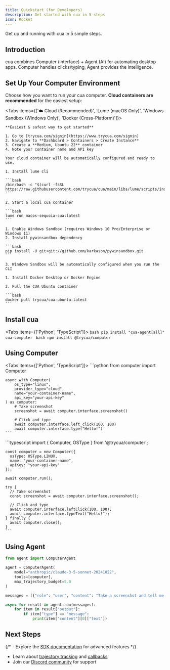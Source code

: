 ```yaml
---
title: Quickstart (for Developers)
description: Get started with cua in 5 steps
icon: Rocket
---
```



Get up and running with cua in 5 simple steps.

<Steps>
<Step>

## Introduction

cua combines Computer (interface) + Agent (AI) for automating desktop apps. Computer handles clicks/typing, Agent provides the intelligence.

</Step>

<Step>

## Set Up Your Computer Environment

Choose how you want to run your cua computer. **Cloud containers are recommended** for the easiest setup:

<Tabs items={['☁️ Cloud (Recommended)', 'Lume (macOS Only)', 'Windows Sandbox (Windows Only)', 'Docker (Cross-Platform)']}>
  <Tab value="☁️ Cloud (Recommended)">
    
    **Easiest & safest way to get started**
    
    1. Go to [trycua.com/signin](https://www.trycua.com/signin)
    2. Navigate to **Dashboard > Containers > Create Instance**
    3. Create a **Medium, Ubuntu 22** container
    4. Note your container name and API key
    
    Your cloud container will be automatically configured and ready to use.

  </Tab>
  <Tab value="Lume (macOS Only)">
    
    1. Install lume cli

    ```bash
    /bin/bash -c "$(curl -fsSL https://raw.githubusercontent.com/trycua/cua/main/libs/lume/scripts/install.sh)"
    ```

    2. Start a local cua container

    ```bash
    lume run macos-sequoia-cua:latest
    ```

  </Tab>
  <Tab value="Windows Sandbox (Windows Only)">
    
    1. Enable Windows Sandbox (requires Windows 10 Pro/Enterprise or Windows 11)
    2. Install pywinsandbox dependency

    ```bash
    pip install -U git+git://github.com/karkason/pywinsandbox.git
    ```

    3. Windows Sandbox will be automatically configured when you run the CLI

  </Tab>
  <Tab value="Docker (Cross-Platform)">
    
    1. Install Docker Desktop or Docker Engine

    2. Pull the CUA Ubuntu container

    ```bash
    docker pull trycua/cua-ubuntu:latest
    ```

  </Tab>
</Tabs>

</Step>

<Step>

## Install cua

<Tabs items={['Python', 'TypeScript']}>
  <Tab value="Python">
    ```bash
    pip install "cua-agent[all]" cua-computer
    ```
  </Tab>
  <Tab value="TypeScript">
    ```bash
    npm install @trycua/computer
    ```
  </Tab>
</Tabs>

</Step>

<Step>

## Using Computer

<Tabs items={['Python', 'TypeScript']}>
  <Tab value="Python">
    ```python
    from computer import Computer

    async with Computer(
        os_type="linux",
        provider_type="cloud",
        name="your-container-name",
        api_key="your-api-key"
    ) as computer:
        # Take screenshot
        screenshot = await computer.interface.screenshot()

        # Click and type
        await computer.interface.left_click(100, 100)
        await computer.interface.type("Hello!")
    ```

  </Tab>
  <Tab value="TypeScript">
    ```typescript
    import { Computer, OSType } from '@trycua/computer';

    const computer = new Computer({
      osType: OSType.LINUX,
      name: "your-container-name",
      apiKey: "your-api-key"
    });

    await computer.run();

    try {
      // Take screenshot
      const screenshot = await computer.interface.screenshot();

      // Click and type
      await computer.interface.leftClick(100, 100);
      await computer.interface.typeText("Hello!");
    } finally {
      await computer.close();
    }
    ```

  </Tab>
</Tabs>

</Step>

<Step>

## Using Agent

```python
from agent import ComputerAgent

agent = ComputerAgent(
    model="anthropic/claude-3-5-sonnet-20241022",
    tools=[computer],
    max_trajectory_budget=5.0
)

messages = [{"role": "user", "content": "Take a screenshot and tell me what you see"}]

async for result in agent.run(messages):
    for item in result["output"]:
        if item["type"] == "message":
            print(item["content"][0]["text"])
```

</Step>
</Steps>

## Next Steps

{/* - Explore the [SDK documentation](/sdk) for advanced features */}

- Learn about [trajectory tracking](/agent-sdk/callbacks/trajectories) and [callbacks](/agent-sdk/callbacks/agent-lifecycle)
- Join our [Discord community](https://discord.com/invite/mVnXXpdE85) for support
